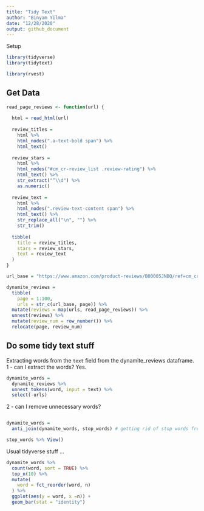 ```yaml
---
title: "Tidy Text"
author: "Binyam Yilma"
date: "12/28/2020"
output: github_document
---
```


Setup
```r
library(tidyverse)
library(tidytext)

library(rvest)
```


## Get Data

```r
read_page_reviews <- function(url) {
  
  html = read_html(url)
  
  review_titles = 
    html %>%
    html_nodes(".a-text-bold span") %>%
    html_text()
  
  review_stars = 
    html %>%
    html_nodes("#cm_cr-review_list .review-rating") %>%
    html_text() %>%
    str_extract("^\\d") %>%
    as.numeric()
  
  review_text = 
    html %>%
    html_nodes(".review-text-content span") %>%
    html_text() %>% 
    str_replace_all("\n", "") %>% 
    str_trim()
  
  tibble(
    title = review_titles,
    stars = review_stars,
    text = review_text
  )
}

url_base = "https://www.amazon.com/product-reviews/B00005JNBQ/ref=cm_cr_arp_d_viewopt_rvwer?ie=UTF8&reviewerType=avp_only_reviews&sortBy=recent&pageNumber="

dynamite_reviews = 
  tibble(
    page = 1:100,
    urls = str_c(url_base, page)) %>% 
  mutate(reviews = map(urls, read_page_reviews)) %>% 
  unnest(reviews) %>%
  mutate(review_num = row_number()) %>% 
  relocate(page, review_num)
```



## Do some tidy text stuff

Extracting words from the `text` field from the dynamite_reviews dataframe.
1 - can I extract the words? Yes.
```r

dynamite_words = 
  dynamite_reviews %>% 
  unnest_tokens(word, input = text) %>% 
  select(-urls)

```

2 - can I remove unnecessary words?


```r

```


```r

dynamite_words = 
  anti_join(dynamite_words, stop_words) # getting rid of stop words from our words - the anti-join here is saying, keep everything in this data frame that's not in the list of the "stop_words"

stop_words %>% View()

```


Usual tidyverse stuff ... 

```r

dynamite_words %>% 
  count(word, sort = TRUE) %>% 
  top_n(10) %>% 
  mutate(
    word = fct_reorder(word, n)
  ) %>% 
  ggplot(aes(y = word, x =n)) +
  geom_bar(stat = "identity")

```


